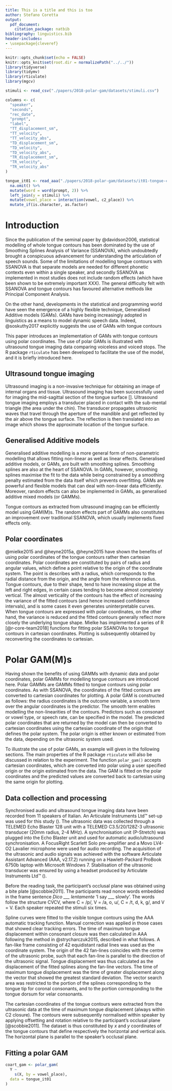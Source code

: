 ```yaml
---
title: This is a title and this is too
author: Stefano Coretta
output:
  pdf_document:
    citation_package: natbib
bibliography: linguistics.bib
header-includes:
- \usepackage{cleveref}
---
```


```r
knitr::opts_chunk$set(echo = FALSE)
knitr::opts_knit$set(root.dir = normalizePath("../../"))
library(tidyverse)
library(tidymv)
library(rticulate)
library(mgcv)
```

```r
stimuli <- read_csv("./papers/2018-polar-gam/datasets/stimuli.csv")

columns <- c(
  "speaker",
  "seconds",
  "rec_date",
  "prompt",
  "label",
  "TT_displacement_sm",
  "TT_velocity",
  "TT_velocity_abs",
  "TD_displacement_sm",
  "TD_velocity",
  "TD_velocity_abs",
  "TR_displacement_sm",
  "TR_velocity",
  "TR_velocity_abs"
)

tongue_it01 <- read_aaa("./papers/2018-polar-gam/datasets/it01-tongue-cart.tsv", columns)  %>%
  na.omit() %>%
  mutate(word = word(prompt, 2)) %>%
  left_join(y = stimuli) %>%
  mutate(vowel_place = interaction(vowel, c2_place)) %>%
  mutate_if(is.character, as.factor)
```

# Introduction

<!-- need to say that tongue comes from UTI -->
Since the publication of the seminal paper by @davidson2006, statistical modelling of whole tongue contours has been dominated by the use of Smoothing Splines Analysis of Variance (SSANOVA), which undoubtedly brought a conspicuous advancement for understanding the articulation of speech sounds.
Some of the limitations of modelling tongue contours with SSANOVA is that separate models are needed for different phonetic contexts even within a single speaker, and secondly SSANOVA as implemented in most studies does not include random effects (which have been shown to be extremely important XXX).
The general difficulty felt with SSANOVA and tongue contours has favoured alternative methods like Principal Component Analysis.

On the other hand, developments in the statistical and programming world have seen the emergence of a highly flexible technique, Generalised Additive models (GAMs).
GAMs have being increasingly adopted in linguistics as a means to model dynamic speech data.
Indeed, @soskuthy2017 explicitly suggests the use of GAMs with tongue contours

This paper introduces an implementation of GAMs with tongue contours using polar coordinates.
The use of polar GAMs is illustrated with ultrasound tongue imaging data comparing voiceless and voiced stops.
The R package `rticulate` has been developed to facilitate the use of the model, and it is briefly introduced here.

## Ultrasound tongue imaging

Ultrasound imaging is a non-invasive technique for obtaining an image of internal organs and tissue.
Ultrasound imaging has been successfully used for imaging the mid-sagittal  section of the tongue surface [].
Ultrasound tongue imaging employs a transducer placed in contact with the sub-mental triangle (the area under the chin).
The transducer propagates ultrasonic waves that travel through the aperture of the mandible and get reflected by the air above the tongue surface.
The reflection is then translated into an image which shows the approximate location of the tongue surface.

## Generalised Additive models

Generalised additive modelling is a more general form of non-parametric modelling that allows fitting non-linear as well as linear effects.
Generalised additive models, or GAMs, are built with smoothing splines.
Smoothing splines are also at the heart of SSANOVA.
In GAMs, however, smoothing splines maximise the fit to the data while being constrained by a smoothing penalty estimated from the data itself which prevents overfitting.
GAMs are powerful and flexible models that can deal with non-linear data efficiently.
Moreover, random effects can also be implemented in GAMs, as generalised additive mixed models (or GAMMs).

Tongue contours as extracted from ultrasound imaging can be efficiently model using GAM(M)s.
The random effects part of GAMMs also constitutes an improvement over traditional SSANOVA, which usually implements fixed effects only.
<!-- say that you can specify the individual contours which reduces the autocorrelation -->

<!-- since GAMs have been described in linguistics already I will not do it here, rather see references... -->

## Polar coordinates

@mielke2015 and @heyne2015a, @heyne2015 have shown the benefits of using polar coordinates of the tongue contours rather then cartesian coordinates.
Polar coordinates are constituted by pairs of radius and angular values, which define a point relative to the origin of the coordinate system.
The point is describes with a radius, which corresponds to the radial distance from the origin, and the angle from the reference radius.
Tongue contours, due to their shape, tend to have increasing slope at the left and right edges, in certain cases tending to become almost completely vertical.
The almost verticality of the contours has the effect of increasing the variance of the fitted contours (and hence increased confidence intervals), and is some cases it even generates uninterpretable curves.
When tongue contours are expressed with polar coordinates, on the other hand, the variance is reduced and the fitted contours generally reflect more closely the underlying tongue shape.
Mielke has implemented a series of R [@r-core-team2018] functions for fitting polar SSANOVAs to tongue contours in cartesian coordinates.
Plotting is subsequently obtained by reconverting the coordinates to cartesian.

# Polar GAM(M)s

Having shown the benefits of using GAMMs with dynamic data and polar coordinates, polar GAMMs for modelling tongue contours are introduced here. Polar GAMMs are GAMMs fitted to tongue contours using polar coordinates.
As with SSANOVA, the coordinates of the fitted contours are converted to cartesian coordinates for plotting.
A polar GAM is constructed as follows: the radius coordinates is the outcome variable, a smooth term over the angular coordinates is the predictor.
The smooth term enables modelling the non-linearities of the contours.
Predictors such as consonant or vowel type, or speech rate, can be specified in the model.
The predicted polar coordinates that are returned by the model can then be converted to cartesian coordinates using the cartesian coordinate of the origin that defines the polar system.
The polar origin is either known or estimated from the data, depending on the ultrasonic system used.

To illustrate the use of polar GAMs, an example will given in the following sections.
The main properties of the R package `rticulate` will also be discussed in relation to the experiment.
The function `polar_gam()` accepts cartesian coordinates, which are converted into polar using a user specified origin or the origin estimated from the data.
The GAM is fitted on the polar coordinates and the predicted values are converted back to cartesian using the same origin for plotting.

## Data collection and processing

Synchronised audio and ultrasound tongue imaging data have been recorded from 11 speakers of Italian.
<!-- maybe you want to use just 4 or 5 for illustrative purposes -->
An Articulate Instruments Ltd™ set-up was used for this study (\Cref{f:uti-setup}).
The ultrasonic data was collected through a TELEMED Echo Blaster 128 unit with a TELEMED C3.5/20/128Z-3 ultrasonic transducer (20mm radius, 2-4 MHz).
A synchronisation unit (P-Stretch) was plugged into the Echo Blaster unit and used for automatic audio/ultrasound synchronisation.
A FocusRight Scarlett Solo pre-amplifier and a Movo LV4-O2 Lavalier microphone were used for audio recording.
The acquisition of the ultrasonic and audio signals was achieved with the software Articulate Assistant Advanced (AAA, v2.17.2) running on a Hawlett-Packard ProBook 6750b laptop with Microsoft Windows 7.
Stabilisation of the ultrasonic transducer was ensured by using a headset produced by Articulate Instruments Ltd™ (\citeyear{articulate2008}).

Before the reading task, the participant's occlusal plane was obtained using a bite plate [@scobbie2011].
The participants read nonce words embedded in the frame sentence *Dico \_\_\_ lentamente* 'I say \_\_\_ slowly'.
The words follow the structure C\textsubscript{1}V́\textsubscript{1}C\textsubscript{2}V\textsubscript{2}, where C\textsubscript{1} = /p/, V\textsubscript{1} = /a, o, u/, C\textsubscript{2} = /t, d, k, g/, and V\textsubscript{2} = V\textsubscript{1}.
Each speaker repeated the stimuli six times.

Spline curves were fitted to the visible tongue contours using the AAA automatic tracking function.
Manual correction was applied in those cases that showed clear tracking errors.
The time of maximum tongue displacement within consonant closure was then calculated in AAA following the method in @strycharczuk2015, described in what follows.
A fan-like frame consisting of 42 equidistant radial lines was used as the coordinate system.
The origin of the 42 fan-lines coincides with the centre of the ultrasonic probe, such that each fan-line is parallel to the direction of the ultrasonic signal.
Tongue displacement was thus calculated as the displacement of the fitted splines along the fan-line vectors.
The time of maximum tongue displacement was the time of greater displacement along the vector that showed the greatest standard deviation.
The vector search area was restricted to the portion of the splines corresponding to the tongue tip for coronal consonants, and to the portion corresponding to the tongue dorsum for velar consonants.

The cartesian coordinates of the tongue contours were extracted from the ultrasonic data at the time of maximum tongue displacement (always within C2 closure).
The contours were subsequently normalised within speaker by applying offsetting and rotation relative to the participant’s occlusal plane [@scobbie2011].
The dataset is thus constituted by *x* and *y* coordinates of the tongue contours that define respectively the horizontal and vertical axis.
The horizontal plane is parallel to the speaker's occlusal plane.

## Fitting a polar GAM

```r
coart_gam <- polar_gam(
  Y ~
    s(X, by = vowel_place),
  data = tongue_it01
)
```













\begin{acknowledgments}
Thanks to...
\end{acknowledgments}

\appendix
\section{Optional appendix}
